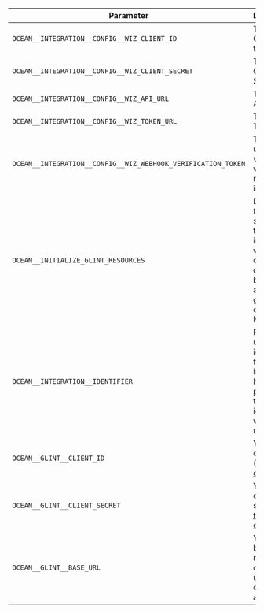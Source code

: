 | Parameter                                     | Description                                                                                                                                                      | Required |
| --------------------------------------------- | ---------------------------------------------------------------------------------------------------------------------------------------------------------------- | -------- |
| `OCEAN__INTEGRATION__CONFIG__WIZ_CLIENT_ID`   | The Wiz Client ID token                                                                                        | ✅       |
| `OCEAN__INTEGRATION__CONFIG__WIZ_CLIENT_SECRET` | The Wiz Client Secret                                                                                        | ✅       |
| `OCEAN__INTEGRATION__CONFIG__WIZ_API_URL`       | The Wiz API URL.                                                                                                 | ✅       |
| `OCEAN__INTEGRATION__CONFIG__WIZ_TOKEN_URL`     | The Wiz Token URL.                                                                                               | ✅       |
| `OCEAN__INTEGRATION__CONFIG__WIZ_WEBHOOK_VERIFICATION_TOKEN` | The token used to verify webhook requests into Glint.                                                   | ❌       |
| `OCEAN__INITIALIZE_GLINT_RESOURCES`            | Default true, When set to false the integration will not create default blueprints and the glint App config Mapping | ❌       |
| `OCEAN__INTEGRATION__IDENTIFIER`              | Provide a unique identifier for your integration. If not provided, the default identifier will be used.        | ❌       |
| `OCEAN__GLINT__CLIENT_ID`                      | Your glint client id ([Get the credentials](https://docs.useglint.io/build-your-software-catalog/custom-integration/api/#find-your-glint-credentials))     | ✅       |
| `OCEAN__GLINT__CLIENT_SECRET`                  | Your glint client secret ([Get the credentials](https://docs.useglint.io/build-your-software-catalog/custom-integration/api/#find-your-glint-credentials)) | ✅       |
| `OCEAN__GLINT__BASE_URL`                       | Your glint base url, relevant only if not using the default glint app                                                                                              | ❌       |

